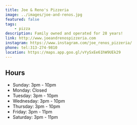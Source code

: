 ```yaml
---
title: Joe & Reno's Pizzeria
image: ../images/joe-and-renos.jpg
featured: false
tags:
    - pizza
description: Family owned and operated for 28 years!
link: http://www.joeandrenospizzeria.com
instagram: https://www.instagram.com/joe_renos_pizzeria/
phone: tel:313-274-9810
location: https://maps.app.goo.gl/vYySxEe61hW9UEk29
---
```


## Hours

- Sunday: 3pm - 10pm
- Monday: Closed
- Tuesday: 3pm - 10pm
- Wednesday: 3pm - 10pm
- Thursday: 3pm - 10pm
- Friday: 3pm - 11pm
- Saturday: 3pm - 11pm